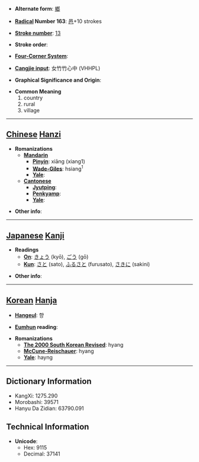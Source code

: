 * '''Alternate form''': [[鄉]]

* '''[[Wiktionary:Chinese radical index| Radical]] Number 163''': [[Wiktionary:Chinese radical index 邑|邑]]+10 strokes

* '''[[Wiktionary:Chinese total strokes index|Stroke number]]''': [[Wiktionary:Chinese total strokes index 13|13]]

* '''Stroke order''': 

* '''[[Wiktionary:Chinese four corner index|Four-Corner System]]''': 

* '''[[Wiktionary:Chinese Cangjie index|Cangjie input]]''': 女竹竹心中 (VHHPL)

* '''Graphical Significance and Origin''': 

* '''Common Meaning'''
*#country
*# rural
*# village


----

== [[Chinese]] [[Hanzi]] ==

* '''Romanizations'''
** '''[[Mandarin]]'''
*** '''[[Pinyin]]''': xiāng (xiang1)
*** '''[[Wade-Giles]]''': hsiang<sup>1</sup>
*** '''[[Yale]]''': 
** '''[[Cantonese]]'''
*** '''[[Jyutping]]''':
*** '''[[Penkyamp]]''': 
*** '''[[Yale]]''': 

* '''Other info''': 

----

== [[Japanese]] [[Kanji]] ==

* '''Readings'''
** '''[[On]]''': [[きょう]] (kyō), [[ごう]] (gō)
** '''[[Kun]]''': [[さと]] (sato), [[ふるさと]] (furusato), [[さきに]] (sakini)

* '''Other info''':  

----

== [[Korean]] [[Hanja]] ==

* '''[[Hangeul]]''': 향

* '''[[Eumhun]] reading''': 

* '''Romanizations'''
** '''[[The 2000 South Korean Revised Romanization|The 2000 South Korean Revised]]''': hyang
** '''[[McCune-Reischauer]]''': hyang
** '''[[Yale]]''': hayng

----

== Dictionary Information ==

* KangXi: 1275.290
* Morobashi: 39571
* Hanyu Da Zidian: 63790.091

== Technical Information ==

* '''Unicode''':
** Hex: 9115
** Decimal: 37141